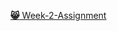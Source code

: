 
[**😸**](https://github.com/100xDevs-hkirat/all-assignments/tree/main/week-2)[ Week-2-Assignment](https://github.com/100xDevs-hkirat/all-assignments/tree/main/week-2)


